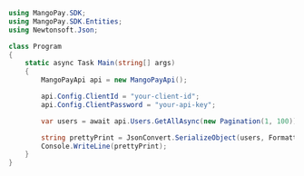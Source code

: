 ```csharp .NET 
using MangoPay.SDK;
using MangoPay.SDK.Entities;
using Newtonsoft.Json;

class Program
{
    static async Task Main(string[] args)
    {
        MangoPayApi api = new MangoPayApi();

        api.Config.ClientId = "your-client-id";
        api.Config.ClientPassword = "your-api-key";

        var users = await api.Users.GetAllAsync(new Pagination(1, 100));

        string prettyPrint = JsonConvert.SerializeObject(users, Formatting.Indented);
        Console.WriteLine(prettyPrint);
    }
}
```